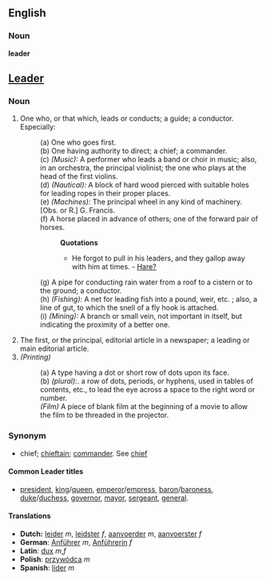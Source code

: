 ==English==
===Noun===
'''leader'''
==[[Leader]]==
===Noun===
#One who, or that which, leads or conducts; a guide; a conductor. Especially: 
#:(a) One who goes first. 
#:(b) One having authority to direct; a chief; a commander. 
#:(c) ''(Music):'' A performer who leads a band or choir in music; also, in an orchestra, the principal violinist; the one who plays at the head of the first violins. 
#:(d) ''(Nautical):'' A block of hard wood pierced with suitable holes for leading ropes in their proper places. 
#:(e) ''(Machines):'' The principal wheel in any kind of machinery. [Obs. or R.] G. Francis. 
#:(f) A horse placed in advance of others; one of the forward pair of horses.
#::'''Quotations'''
#::* He forgot to pull in his leaders, and they gallop away with him at times. - [[Hare?]]
#:(g) A pipe for conducting rain water from a roof to a cistern or to the ground; a conductor. 
#:(h) ''(Fishing):'' A net for leading fish into a pound, weir, etc. ; also, a line of gut, to which the snell of a fly hook is attached. 
#:(i) ''(Mining):'' A branch or small vein, not important in itself, but indicating the proximity of a better one.
#The first, or the principal, editorial article in a newspaper; a leading or main editorial article.
#''(Printing)'' 
#:(a) A type having a dot or short row of dots upon its face. 
#:(b) ''(plural):''. a row of dots, periods, or hyphens, used in tables of contents, etc., to lead the eye across a space to the right word or number. 
#:''(Film)'' A piece of blank film at the beginning of a movie to allow the film to be threaded in the projector.
===Synonym===
*chief; [[chieftain]]; [[commander]]. See [[chief]]

====Common Leader titles====
*[[president]], [[king]]/[[queen]], [[emperor]]/[[empress]], [[baron]]/[[baroness]], [[duke]]/[[duchess]], [[governor]], [[mayor]], [[sergeant]], [[general]].
====Translations====
*'''Dutch:''' [[leider]] ''m'', [[leidster]] ''f'', [[aanvoerder]] ''m'', [[aanvoerster]] ''f''
*'''German''': [[Anführer]] ''m'', [[Anführerin]] ''f''
*'''Latin''': [[dux]] ''m'',''f''
*'''Polish''': [[przywódca]] ''m''
*'''Spanish''': [[líder]] ''m''